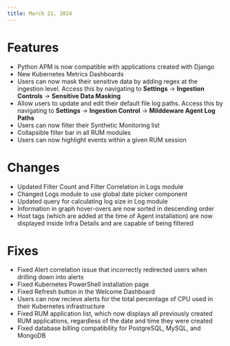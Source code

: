 ```yaml
---
title: March 21, 2024
---
```


# Features

- Python APM is now compatible with applications created with Django
- New Kubernetes Metrics Dashboards 
- Users can now mask their sensitive data by adding regex at the ingestion level. Access this by navigating to __Settings__ -> __Ingestion Controls__ -> __Sensitive Data Masking__
- Allow users to update and edit their default file log paths. Access this by navigating to __Settings__ -> __Ingestion Control__ -> __Milddeware Agent Log Paths__
- Users can now filter their Synthetic Monitoring list
- Collapsible filter bar in all RUM modules
- Users can now highlight events within a given RUM session


# Changes

- Updated Filter Count and Filter Correlation in Logs module
- Changed Logs module to use global date picker component
- Updated query for calculating log size in Log module
- Information in graph hover-overs are now sorted in descending order
- Host tags (which are added at the time of Agent installation) are now displayed inside Infra Details and are capable of being filtered

# Fixes

- Fixed Alert correlation issue that incorrectly redirected users when drilling down into alerts
- Fixed Kubernetes PowerShell installation page
- Fixed Refresh button in the Welcome Dashboard
- Users can now recieve alerts for the total percentage of CPU used in their Kubernetes infrastructure
- Fixed RUM application list, which now displays all previously created RUM applications, regardless of the date and time they were created
- Fixed database billing compatibility for PostgreSQL, MySQL, and MongoDB
